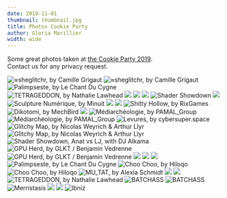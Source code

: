 ```yaml
---
date: 2019-11-01
thumbnail: thumbnail.jpg
title: Photos Cookie Party
author: Gloria Marillier
width: wide
---
```



Some great photos taken at [the Cookie Party 2019](/events/2019-10-26-cookie-party/).  
Contact us for any privacy request.

<Grid columns={2} gutterSize={GutterSize.Narrow}>
  <Cell>
    <img
      title="≈sheglitchr, by Camille Grigaut"
      src="photos/PA260285.JPG"
    />
  </Cell>
  <Cell>
    <img
      title="≈sheglitchr, by Camille Grigaut"
      src="photos/PA260290.JPG"
    />
  </Cell>
  <Cell span={2}>
    <img
      title="Palimpseste, by Le Chant Du Cygne"
      src="photos/PA260021.JPG"
    />
  </Cell>
  <Cell>
    <img
      title="TETRAGEDDON, by Nathalie Lawhead"
      src="photos/PA260032.JPG"
    />
  </Cell>
  <Cell>
    <img src="photos/PA260093.JPG" />
  </Cell>
  <Cell span={2}>
    <img src="photos/PA260149.JPG" />
  </Cell>
  <Cell>
    <img src="photos/PA260139.JPG" />
  </Cell>
  <Cell>
    <img title="Shader Showdown" src="photos/PA260116.JPG" />
  </Cell>
  <Cell span={2}>
    <img src="photos/PA260079.JPG" />
  </Cell>
  <Cell>
    <img
      title="Sculpture Numérique, by Minuit"
      src="photos/PA260117.JPG"
    />
  </Cell>
  <Cell>
    <img src="photos/PA260105.JPG" />
  </Cell>
  <Cell span={2}>
    <img src="photos/PA260329.JPG" />
  </Cell>
  <Cell>
    <img title="Shitty Hollow, by RixGames" src="photos/PA260196.JPG" />
  </Cell>
  <Cell>
    <img title="Dikotomi, by MechBird" src="photos/PA260219.JPG" />
  </Cell>
  <Cell span={2}>
    <img src="photos/PA260096.JPG" />
  </Cell>
  <Cell>
    <img
      title="Médiarchéologie, by PAMAL_Group"
      src="photos/PA260269.JPG"
    />
  </Cell>
  <Cell>
    <img
      title="Médiarchéologie, by PAMAL_Group"
      src="photos/PA260239.JPG"
    />
  </Cell>
  <Cell span={2}>
    <img
      title="Levures, by cybersuper.space"
      src="photos/PA260422.JPG"
    />
  </Cell>
  <Cell>
    <img
      title="Glitchy Map, by Nicolas Weyrich & Arthur Llyr"
      src="photos/PA260102.JPG"
    />
  </Cell>
  <Cell>
    <img
      title="Glitchy Map, by Nicolas Weyrich & Arthur Llyr"
      src="photos/PA260151.JPG"
    />
  </Cell>
  <Cell span={2}>
    <img
      title="Shader Showdown, Anat vs LJ, with DJ Alkama"
      src="photos/PA260396.JPG"
    />
  </Cell>
  <Cell>
    <img
      title="GPU Herd, by GLKT / Benjamin Vedrenne"
      src="photos/PA260261.JPG"
    />
  </Cell>
  <Cell>
    <img
      title="GPU Herd, by GLKT / Benjamin Vedrenne"
      src="photos/PA260258.JPG"
    />
  </Cell>
  <Cell span={2}>
    <img src="photos/PA260263.JPG" />
  </Cell>
  <Cell>
    <img src="photos/PA260326.JPG" />
  </Cell>
  <Cell>
    <img src="photos/PA260299.JPG" />
  </Cell>
  <Cell span={2}>
    <img
      title="Palimpseste, by Le Chant Du Cygne"
      src="photos/PA260356.JPG"
    />
  </Cell>
  <Cell>
    <img title="Choo Choo, by Hiloqo" src="photos/PA260334.JPG" />
  </Cell>
  <Cell>
    <img title="Choo Choo, by Hiloqo" src="photos/PA260346.JPG" />
  </Cell>
  <Cell span={2}>
    <img title="MU_TAT, by Alexia Schmidt" src="photos/PA260348.JPG" />
  </Cell>
  <Cell>
    <img src="photos/PA260364.JPG" />
  </Cell>
  <Cell>
    <img src="photos/PA260361.JPG" />
  </Cell>
  <Cell span={2}>
    <img
      title="TETRAGEDDON, by Nathalie Lawhead"
      src="photos/PA260332.JPG"
    />
  </Cell>
  <Cell>
    <img title="BATCHASS" src="photos/PA260351.JPG" />
  </Cell>
  <Cell>
    <img title="BATCHASS" src="photos/PA260304.JPG" />
  </Cell>
  <Cell span={2}>
    <img title="Merristasis" src="photos/PA260427.JPG" />
  </Cell>
  <Cell>
    <img src="photos/PA260456.JPG" />
  </Cell>
  <Cell>
    <img src="photos/PA260458.JPG" />
  </Cell>
  <Cell span={2}>
    <img title="Ibniz" src="photos/PA260461.JPG" />
  </Cell>
</Grid>
